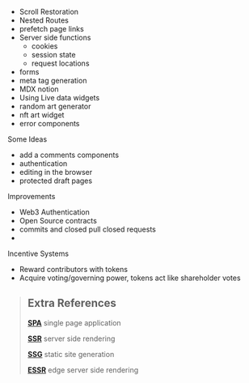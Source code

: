 - Scroll Restoration
- Nested Routes
- prefetch page links
- Server side functions
  - cookies
  - session state
  - request locations
- forms
- meta tag generation
- MDX notion
- Using Live data widgets
- random art generator
- nft art widget
- error components


Some Ideas
- add a comments components
- authentication
- editing in the browser
- protected draft pages



Improvements
- Web3 Authentication
- Open Source contracts
- commits and closed pull closed requests
- 

Incentive Systems
- Reward contributors with tokens
- Acquire voting/governing power, tokens act like shareholder votes


> ## Extra References
> 
> **[SPA](https://developer.mozilla.org/en-US/docs/Glossary/SPA)** single page application
> 
> **[SSR](https://developer.mozilla.org/en-US/docs/Learn/Server-side)** server side rendering
> 
> **[SSG](https://developer.mozilla.org/en-US/docs/Glossary/DNS)** static site generation
> 
> **[ESSR](https://developer.mozilla.org/en-US/docs/Glossary/CDN)** edge server side rendering